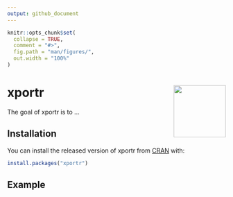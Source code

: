 ```yaml
---
output: github_document
---
```


<!-- README.md is generated from README.Rmd. Please edit that file -->

```r
knitr::opts_chunk$set(
  collapse = TRUE,
  comment = "#>",
  fig.path = "man/figures/",
  out.width = "100%"
)
```

# xportr <img src="man/figures/logo.png" align="right" alt="" width="120" />

<!-- badges: start -->
<!-- [<img src="https://img.shields.io/badge/Slack-OSTCR-blue?style=flat&logo=slack">](https://ostinclinicalresearch.slack.com) -->
<!-- [<img src="https://img.shields.io/badge/Slack-RValidationHub-blue?style=flat&logo=slack">](https://RValidationHub.slack.com) -->
<!-- [![R build status](https://github.com/atorus-research/tplyr/workflows/R-CMD-check/badge.svg)](https://github.com/atorus-research/tplyr/actions?workflow=R-CMD-check) -->
<!-- [<img src="https://img.shields.io/codecov/c/github/atorus-research/tplyr">](https://codecov.io/gh/atorus-research/tplyr) -->
<!-- [<img src="https://img.shields.io/badge/License-MIT-blue.svg">](https://github.com/atorus-research/Tplyr/blob/master/LICENSE) -->
<!-- [![Lifecycle: experimental](https://img.shields.io/badge/lifecycle-experimental-orange.svg)](https://lifecycle.r-lib.org/articles/stages.html#experimental-1) -->
<!-- badges: end -->

The goal of xportr is to ...

## Installation

You can install the released version of xportr from [CRAN](https://CRAN.R-project.org) with:

``` r
install.packages("xportr")
```

## Example


